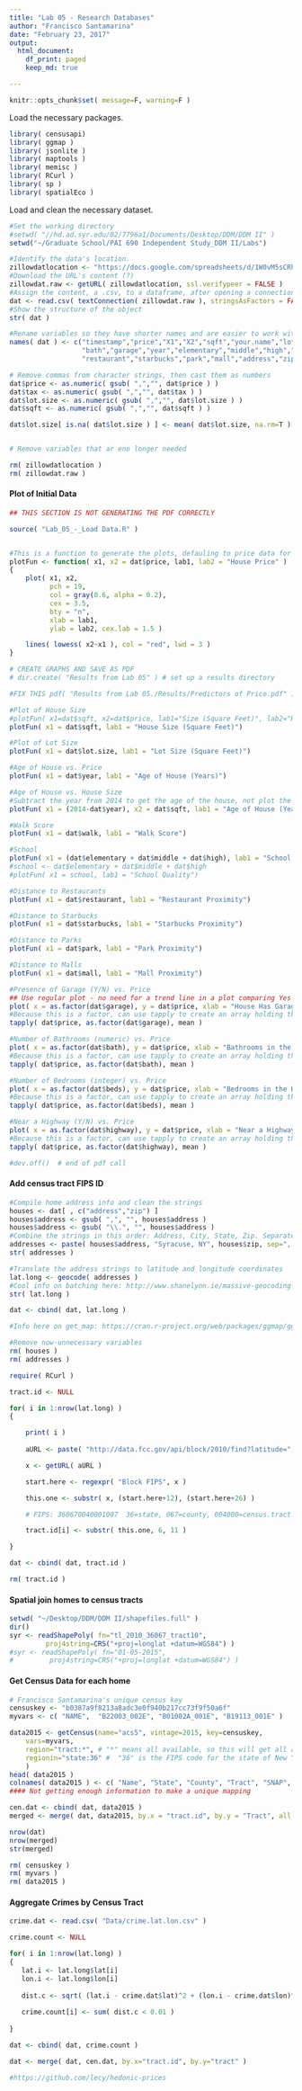 ```yaml
---
title: "Lab 05 - Research Databases"
author: "Francisco Santamarina"
date: "February 23, 2017"
output:
  html_document:
    df_print: paged
    keep_md: true

---
```


```r
knitr::opts_chunk$set( message=F, warning=F )
```


Load the necessary packages.
```r
library( censusapi)
library( ggmap )
library( jsonlite )
library( maptools )
library( memisc )
library( RCurl )
library( sp )
library( spatialEco ) 

```

Load and clean the necessary dataset.
```r
#Set the working directory
#setwd( "//hd.ad.syr.edu/02/7796a1/Documents/Desktop/DDM/DDM II" )
setwd("~/Graduate School/PAI 690 Independent Study_DDM II/Labs")

#Identify the data's location. 
zillowdatlocation <- "https://docs.google.com/spreadsheets/d/1W0vM5sCRhZjkQh6A0WGV8j1rhQAjecCrQW7PguHft-E/pub?gid=1989082857&single=true&output=csv"
#Download the URL's content (?)
zillowdat.raw <- getURL( zillowdatlocation, ssl.verifypeer = FALSE )
#Assign the content, a .csv, to a dataframe, after opening a connection to a text file
dat <- read.csv( textConnection( zillowdat.raw ), stringsAsFactors = FALSE )
#Show the structure of the object
str( dat )

#Rename variables so they have shorter names and are easier to work with
names( dat ) <- c("timestamp","price","X1","X2","sqft","your.name","lot.size","beds",
                  "bath","garage","year","elementary","middle","high","walk","tax","highway",
                  "restaurant","starbucks","park","mall","address","zip","tract" )

# Remove commas from character strings, then cast them as numbers
dat$price <- as.numeric( gsub( ",","", dat$price ) )
dat$tax <- as.numeric( gsub( ",","", dat$tax ) )
dat$lot.size <- as.numeric( gsub( ",","", dat$lot.size ) )
dat$sqft <- as.numeric( gsub( ",","", dat$sqft ) )

dat$lot.size[ is.na( dat$lot.size ) ] <- mean( dat$lot.size, na.rm=T )


# Remove variables that ar eno longer needed

rm( zillowdatlocation )
rm( zillowdat.raw )

```

#### Plot of Initial Data
```r
## THIS SECTION IS NOT GENERATING THE PDF CORRECTLY

source( "Lab_05_-_Load Data.R" )


#This is a function to generate the plots, defauling to price data for the Y axis
plotFun <- function( x1, x2 = dat$price, lab1, lab2 = "House Price" )
{
	plot( x1, x2,
	      pch = 19, 
	      col = gray(0.6, alpha = 0.2), 
	      cex = 3.5,  
	      bty = "n",
	      xlab = lab1, 
	      ylab = lab2, cex.lab = 1.5 )

	lines( lowess( x2~x1 ), col = "red", lwd = 3 )
}

# CREATE GRAPHS AND SAVE AS PDF
# dir.create( "Results from Lab 05" ) # set up a results directory

#FIX THIS pdf( "Results from Lab 05./Results/Predictors of Price.pdf" )

#Plot of House Size
#plotFun( x1=dat$sqft, x2=dat$price, lab1="Size (Square Feet)", lab2="House Price" )
plotFun( x1 = dat$sqft, lab1 = "House Size (Square Feet)")

#Plot of Lot Size
plotFun( x1 = dat$lot.size, lab1 = "Lot Size (Square Feet)")

#Age of House vs. Price
plotFun( x1 = dat$year, lab1 = "Age of House (Years)")

#Age of House vs. House Size
#Subtract the year from 2014 to get the age of the house, not plot the year in which it was built
plotFun( x1 = (2014-dat$year), x2 = dat$sqft, lab1 = "Age of House (Years)", lab2 = "House Size (Square Feet)")

#Walk Score
plotFun( x1 = dat$walk, lab1 = "Walk Score")

#School
plotFun( x1 = (dat$elementary + dat$middle + dat$high), lab1 = "School Quality")
#school <- dat$elementary + dat$middle + dat$high
#plotFun( x1 = school, lab1 = "School Quality")

#Distance to Restaurants
plotFun( x1 = dat$restaurant, lab1 = "Restaurant Proximity")

#Distance to Starbucks
plotFun( x1 = dat$starbucks, lab1 = "Starbucks Proximity")

#Distance to Parks
plotFun( x1 = dat$park, lab1 = "Park Proximity")

#Distance to Malls
plotFun( x1 = dat$mall, lab1 = "Mall Proximity")

#Presence of Garage (Y/N) vs. Price
## Use regular plot - no need for a trend line in a plot comparing Yes and No
plot( x = as.factor(dat$garage), y = dat$price, xlab = "House Has Garage?", ylab = "House Price" )
#Because this is a factor, can use tapply to create an array holding the values
tapply( dat$price, as.factor(dat$garage), mean )

#Number of Bathrooms (numeric) vs. Price
plot( x = as.factor(dat$bath), y = dat$price, xlab = "Bathrooms in the House", ylab = "House Price" )
#Because this is a factor, can use tapply to create an array holding the values
tapply( dat$price, as.factor(dat$bath), mean )

#Number of Bedrooms (integer) vs. Price
plot( x = as.factor(dat$beds), y = dat$price, xlab = "Bedrooms in the House", ylab = "House Price" )
#Because this is a factor, can use tapply to create an array holding the values
tapply( dat$price, as.factor(dat$beds), mean )

#Near a Highway (Y/N) vs. Price
plot( x = as.factor(dat$highway), y = dat$price, xlab = "Near a Highway?", ylab = "House Price" )
#Because this is a factor, can use tapply to create an array holding the values
tapply( dat$price, as.factor(dat$highway), mean )

#dev.off()  # end of pdf call

```

#### Add census tract FIPS ID
```r
#Compile home address info and clean the strings
houses <- dat[ , c("address","zip") ]
houses$address <- gsub( ",", "", houses$address )
houses$address <- gsub( "\\.", "", houses$address )
#Combine the strings in this order: Address, City, State, Zip. Separate with comma and space
addresses <- paste( houses$address, "Syracuse, NY", houses$zip, sep=", " )
str( addresses )

#Translate the address strings to latitude and longitude coordinates
lat.long <- geocode( addresses )
#Cool info on batching here: http://www.shanelynn.ie/massive-geocoding-with-r-and-google-maps/
str( lat.long )

dat <- cbind( dat, lat.long )

#Info here on get_map: https://cran.r-project.org/web/packages/ggmap/ggmap.pdf

#Remove now-unnecessary variables
rm( houses )
rm( addresses )
```

```r
require( RCurl )

tract.id <- NULL

for( i in 1:nrow(lat.long) )
{

	print( i )
	
	aURL <- paste( "http://data.fcc.gov/api/block/2010/find?latitude=",lat.long$lat[i],"&longitude=",lat.long$lon[i], sep="" )

	x <- getURL( aURL )

	start.here <- regexpr( "Block FIPS", x )

	this.one <- substr( x, (start.here+12), (start.here+26) )

	# FIPS: 360670040001007  36=state, 067=county, 004000=census.tract 1007=block.group

	tract.id[i] <- substr( this.one, 6, 11 )

}

dat <- cbind( dat, tract.id )

rm( tract.id )
```


#### Spatial join homes to census tracts
```r
setwd( "~/Desktop/DDM/DDM II/shapefiles.full" )
dir()
syr <- readShapePoly( fn="tl_2010_36067_tract10", 
         proj4string=CRS("+proj=longlat +datum=WGS84") )
#syr <- readShapePoly( fn="01-05-2015", 
#         proj4string=CRS("+proj=longlat +datum=WGS84") )
```

#### Get Census Data for each home
```r
# Francisco Santamarina's unique census key
censuskey <- "b0387a9f8213a8adc3e0f940b217cc73f9f50a6f"
myvars <- c( "NAME",  "B22003_002E", "B01002A_001E", "B19113_001E" )

data2015 <- getCensus(name="acs5", vintage=2015, key=censuskey, 
    vars=myvars, 
    region="tract:*", # "*" means all available, so this will get all available tracts
    regionin="state:36" #  "36" is the FIPS code for the state of New York
    )
head( data2015 )
colnames( data2015 ) <- c( "Name", "State", "County", "Tract", "SNAP", "Median.Age", "Median.Family.Income" )
#### Not getting enough information to make a unique mapping

cen.dat <- cbind( dat, data2015 )
merged <- merge( dat, data2015, by.x = "tract.id", by.y = "Tract", all.x=F, all.y=F)

nrow(dat)
nrow(merged)
str(merged)

rm( censuskey )
rm( myvars )
rm( data2015 )

```

#### Aggregate Crimes by Census Tract
```r
crime.dat <- read.csv( "Data/crime.lat.lon.csv" )

crime.count <- NULL

for( i in 1:nrow(lat.long) )
{
   lat.i <- lat.long$lat[i]
   lon.i <- lat.long$lon[i]
   
   dist.c <- sqrt( (lat.i - crime.dat$lat)^2 + (lon.i - crime.dat$lon)^2 )
   
   crime.count[i] <- sum( dist.c < 0.01 )
    
}

dat <- cbind( dat, crime.count )

dat <- merge( dat, cen.dat, by.x="tract.id", by.y="tract" )

#https://github.com/lecy/hedonic-prices
```